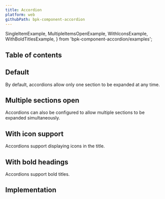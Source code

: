 ```yaml
---
title: Accordion
platform: web
githubPath: bpk-component-accordion
---
```


  SingleItemExample,
  MultipleItemsOpenExample,
  WithIconsExample,
  WithBoldTitlesExample,
} from 'bpk-component-accordion/examples';


## Table of contents

## Default

By default, accordions allow only one section to be expanded at any time.

<PresentationBlock>
  <SingleItemExample />
</PresentationBlock>

## Multiple sections open

Accordions can also be configured to allow multiple sections to be expanded simultaneously.

<PresentationBlock>
  <MultipleItemsOpenExample />
</PresentationBlock>

## With icon support

Accordions support displaying icons in the title.

<PresentationBlock>
  <WithIconsExample />
</PresentationBlock>

## With bold headings

Accordions support bold titles.

<PresentationBlock>
  <WithBoldTitlesExample />
</PresentationBlock>

## Implementation

<Readme file={readme} />
